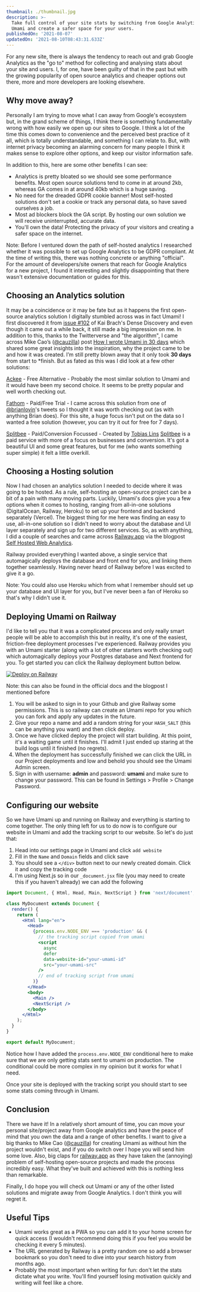 ```yaml
---
thumbnail: ./thumbnail.jpg
description: >-
  Take full control of your site stats by switching from Google Analytics to
  Umami and create a safer space for your users.
publishedOn: '2021-08-07'
updatedOn: '2021-08-10T08:43:31.633Z'
---
```


For any new site, there is always the tendency to reach out and grab Google Analytics as the "go to" method for collecting and analysing stats about your site and users. I, for one, have been guilty of that in the past but with the growing popularity of open source analytics and cheaper options out there, more and more developers are looking elsewhere.

## Why move away?

Personally I am trying to move what I can away from Google's ecosystem but, in the grand scheme of things, I think there is something fundamentally wrong with how easily we open up our sites to Google. I think a lot of the time this comes down to convenience and the perceived best practice of it all, which is totally understandable, and something I can relate to. But, with internet privacy becoming an alarming concern for many people I think it makes sense to explore other options, and keep our visitor information safe.

In addition to this, here are some other benefits I can see:

- Analytics is pretty bloated so we should see some performance benefits. Most open source solutions tend to come in at around 2kb, whereas GA comes in at around 40kb which is a huge saving.
- No need for the dreaded GDPR cookie banner! Most self-hosted solutions don't set a cookie or track any personal data, so have saved ourselves a job.
- Most ad blockers block the GA script. By hosting our own solution we will receive uninterrupted, accurate data.
- You'll own the data! Protecting the privacy of your visitors and creating a safer space on the internet.

Note: Before I ventured down the path of self-hosted analytics I researched whether it was possible to set up Google Analytics to be GDPR compliant. At the time of writing this, there was nothing concrete or anything "official". For the amount of developers/site owners that reach for Google Analytics for a new project, I found it interesting and slightly disappointing that there wasn't extensive documentation or guides for this.

## Choosing an Analytics solution

It may be a coincidence or it may be fate but as it happens the first open-source analytics solution I digitally stumbled across was in fact Umami! I first discovered it from [issue #102](https://www.densediscovery.com/archive/) of Kai Brach's Dense Discovery and even though it came out a while back, it still made a big impression on me. In addition to this, thanks to the Twitterverse and "the algorithm", I came across Mike Cao’s ([@cauzilla](https://twitter.com/caozilla?s=21)) post [How I wrote Umami in 30 days](https://medium.com/@caozilla/how-i-wrote-umami-in-30-days-a290372b80e4) which shared some great insights into the inspiration, why the project came to be and how it was created. I’m still pretty blown away that it only took **30 days** from start to \*finish. But as fated as this was I did look at a few other solutions:

[Ackee](https://ackee.electerious.com) - Free Alternative - Probably the most similar solution to Umami and it would have been my second choice. It seems to be pretty popular and well worth checking out.

[Fathom](https://usefathom.com) - Paid/Free Trial - I came across this solution from one of [@brianlovin](https://twitter.com/brian_lovin)'s tweets so I thought it was worth checking out (as with anything Brian does). For this site, a huge focus isn't put on the data so I wanted a free solution (however, you can try it out for free for 7 days).

[Splitbee](https://splitbee.io/) - Paid/Conversion Focussed - Created by [Tobias Lins](https://twitter.com/linstobias) [Splitbee](https://splitbee.io/) is a paid service with more of a focus on businesses and conversion. It's got a beautiful UI and some great features, but for me (who wants something super simple) it felt a little overkill.

## Choosing a Hosting solution

Now I had chosen an analytics solution I needed to decide where it was going to be hosted. As a rule, self-hosting an open-source project can be a bit of a pain with many moving parts. Luckily, Umami's docs give you a few options when it comes to hosting, ranging from all-in-one solutions (DigitalOcean, Railway, Heroku) to set up your frontend and backend separately (Vercel). The biggest thing for me here was finding an easy to use, all-in-one solution so I didn't need to worry about the database and UI layer separately and sign up for two different services. So, as with anything, I did a couple of searches and came across [Railway.app](https://railway.app/) via the blogpost [Self Hosted Web Analytics](https://blog.railway.app/p/self-hosted-website-analytics).

Railway provided everything I wanted above, a single service that automagically deploys the database and front end for you, and linking them together seamlessly. Having never heard of Railway before I was excited to give it a go.

Note: You could also use Heroku which from what I remember should set up your database and UI layer for you, but I've never been a fan of Heroku so that's why I didn't use it.

## Deploying Umami on Railway

I'd like to tell you that it was a complicated process and only really smart people will be able to accomplish this but in reality, it's one of the easiest, friction-free deployment processes I've experienced. Railway provides you with an Umami starter (along with a lot of other starters worth checking out) which automagically deploys your Postgres database and Next frontend for you. To get started you can click the Railway deployment button below.

<div style={{ marginLeft: "auto", marginRight: "auto" }}>

[![Deploy on
  Railway](https://railway.app/button.svg)](https://railway.app/new/template?template=https%3A%2F%2Fgithub.com%2Frailwayapp-starters%2Fumami&plugins=postgresql&envs=HASH_SALT&HASH_SALTDesc=Any+random+string+used+to+generate+unique+values+for+your+installation)

</div>

Note: this can also be found in the official docs and the blogpost I mentioned before

1. You will be asked to sign in to your Github and give Railway some permissions. This is so railway can create an Umami repo for you which you can fork and apply any updates in the future.
2. Give your repo a name and add a random string for your `HASH_SALT` (this can be anything you want) and then click deploy.
3. Once we have clicked deploy the project will start building. At this point, it's a waiting game until it finishes. I'll admit I just ended up staring at the build logs until it finished (no regrets).
4. When the deployment has successfully finished we can click the URL in our Project deployments and low and behold you should see the Umami Admin screen.
5. Sign in with username: **admin** and password: **umami** and make sure to change your password. This can be found in Settings > Profile > Change Password.

## Configuring our website

So we have Umami up and running on Railway and everything is starting to come together. The only thing left for us to do now is to configure our website in Umami and add the tracking script to our website. So let's do just that:

1. Head into our settings page in Umami and click `add website`
2. Fill in the `Name` and `Domain` fields and click save
3. You should see a `</div>` button next to our newly created domain. Click it and copy the tracking code
4. I'm using Next.js so in our `_document.jsx` file (you may need to create this if you haven't already) we can add the following

```jsx
import Document, { Html, Head, Main, NextScript } from 'next/document';

class MyDocument extends Document {
  render() {
    return (
      <Html lang="en">
        <Head>
          {process.env.NODE_ENV === 'production' && (
            // the tracking script copied from umami
            <script
              async
              defer
              data-website-id="your-umami-id"
              src="your-umami-src"
            />
            // end of tracking script from umami
          )}
        </Head>
        <body>
          <Main />
          <NextScript />
        </body>
      </Html>
    );
  }
}

export default MyDocument;
```

Notice how I have added the `process.env.NODE_ENV` conditional here to make sure that we are only getting stats sent to umami on production. The conditional could be more complex in my opinion but it works for what I need.

Once your site is deployed with the tracking script you should start to see some stats coming through in Umami.

## Conclusion

There we have it! In a relatively short amount of time, you can move your personal site/project away from Google analytics and have the peace of mind that you own the data and a range of other benefits. I want to give a big thanks to Mike Cao ([@cauzilla](https://twitter.com/caozilla?s=21)) for creating Umami as without him the project wouldn't exist, and if you do switch over I hope you will send him some love. Also, big claps for [railway.app](http://railway.app) as they have taken the (annoying) problem of self-hosting open-source projects and made the process incredibly easy. What they've built and achieved with this is nothing less than remarkable.

Finally, I do hope you will check out Umami or any of the other listed solutions and migrate away from Google Analytics. I don't think you will regret it.

## Useful Tips

- Umami works great as a PWA so you can add it to your home screen for quick access (I wouldn't recommend doing this if you feel you would be checking it every 5 minutes).
- The URL generated by Railway is a pretty random one so add a browser bookmark so you don't need to dive into your search history from months ago.
- Probably the most important when writing for fun: don't let the stats dictate what you write. You'll find yourself losing motivation quickly and writing will feel like a chore.
